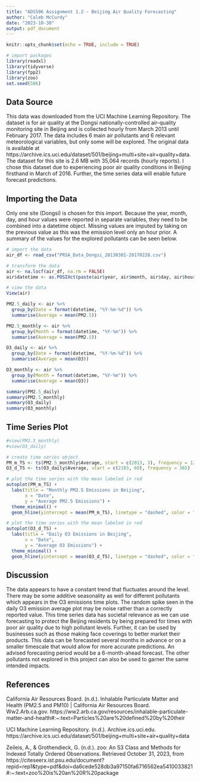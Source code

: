 ```yaml
---
title: "ADS506 Assignment 1.2 - Beijing Air Quality Forecasting"
author: "Caleb McCurdy"
date: "2023-10-30"
output: pdf_document
---
```


```r
knitr::opts_chunk$set(echo = TRUE, include = TRUE)
```

```r
# import packages
library(readxl)
library(tidyverse)
library(fpp2)
library(zoo)
set.seed(506)
```

## Data Source

This data was downloaded from the UCI Machine Learning Repository. The dataset is for air quality at the Dongsi nationally-controlled air-quality monitoring site in Beijing and is collected hourly from March 2013 until February 2017. The data includes 6 main air pollutants and 6 relevant meteorological variables, but only some will be explored. The original data is available at https://archive.ics.uci.edu/dataset/501/beijing+multi+site+air+quality+data. The dataset for this site is 2.6 MB with 35,064 records (hourly reports). I chose this dataset due to experiencing poor air quality conditions in Beijing firsthand in March of 2016. Further, the time series data will enable future forecast predictions.


## Importing the Data

Only one site (Dongsi) is chosen for this import. Because the year, month, day, and hour values were reported in separate variables, they need to be combined into a datetime object. Missing values are imputed by taking on the previous value as this was the emission level only an hour prior. A summary of the values for the explored pollutants can be seen below.

```r
# import the data
air_df <- read_csv("PRSA_Data_Dongsi_20130301-20170228.csv")

# transform the data
air <- na.locf(air_df, na.rm = FALSE)
air$datetime <- as.POSIXct(paste(air$year, air$month, air$day, air$hour, sep="-"), format="%Y-%m-%d-%H")

# view the data
View(air)
```

```r
PM2.5_daily <- air %>%
  group_by(Date = format(datetime, "%Y-%m-%d")) %>%
  summarise(Average = mean(PM2.5))

PM2.5_monthly <- air %>%
  group_by(Month = format(datetime, "%Y-%m")) %>%
  summarise(Average = mean(PM2.5))

O3_daily <- air %>%
  group_by(Date = format(datetime, "%Y-%m-%d")) %>%
  summarise(Average = mean(O3))

O3_monthly <- air %>%
  group_by(Month = format(datetime, "%Y-%m")) %>%
  summarise(Average = mean(O3))

summary(PM2.5_daily)
summary(PM2.5_monthly)
summary(O3_daily)
summary(O3_monthly)
```


## Time Series Plot

```r
#view(PM2.5_monthly)
#view(O3_daily)
```


```r
# create time series object
PM_m_TS <- ts(PM2.5_monthly$Average, start = c(2013, 3), frequency = 12)
O3_d_TS <- ts(O3_daily$Average, start = c(2103, 60), frequency = 365)

# plot the time series with the mean labeled in red
autoplot(PM_m_TS) +
  labs(title = "Monthly PM2.5 Emissions in Beijing",
       x = "Date",
       y = "Average PM2.5 Emissions") +
  theme_minimal() +
  geom_hline(yintercept = mean(PM_m_TS), linetype = "dashed", color = "red")

# plot the time series with the mean labeled in red
autoplot(O3_d_TS) +
  labs(title = "Daily O3 Emissions in Beijing",
       x = "Date",
       y = "Average O3 Emissions") +
  theme_minimal() +
  geom_hline(yintercept = mean(O3_d_TS), linetype = "dashed", color = "red")
```

## Discussion

The data appears to have a constant trend that fluctuates around the level. There may be some additive seasonality as well for different pollutants which appears in the O3 emissions time plots. The random spike seen in the daily O3 emission average plot may be noise rather than a correctly reported value. This time series data has societal relevance as we can use forecasting to protect the Beijing residents by being prepared for times with poor air quality due to high pollutant levels. Further, it can be used by businesses such as those making face coverings to better market their products. This data can be forecasted several months in advance or on a smaller timescale that would allow for more accurate predictions. An advised forecasting period would be a 6-month-ahead forecast. The other pollutants not explored in this project can also be used to garner the same intended impacts. 


## References

California Air Resources Board. (n.d.). Inhalable Particulate Matter and Health (PM2.5 and PM10) | California Air Resources Board. Ww2.Arb.ca.gov. https://ww2.arb.ca.gov/resources/inhalable-particulate-matter-and-health#:~:text=Particles%20are%20defined%20by%20their

UCI Machine Learning Repository. (n.d.). Archive.ics.uci.edu. https://archive.ics.uci.edu/dataset/501/beijing+multi+site+air+quality+data

Zeileis, A., & Grothendieck, G. (n.d.). zoo: An S3 Class and Methods for Indexed Totally Ordered Observations. Retrieved October 31, 2023, from https://citeseerx.ist.psu.edu/document?repid=rep1&type=pdf&doi=da6cede528db3a97150fa6716562ea5410033821#:~:text=zoo%20is%20an%20R%20package

